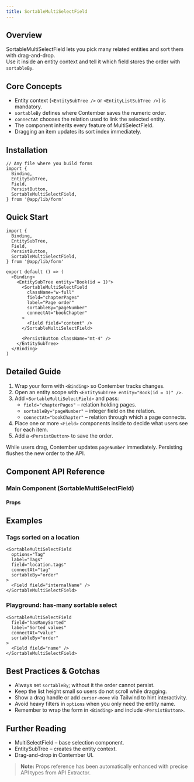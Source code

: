 ```yaml
---
title: SortableMultiSelectField
---
```


## Overview
SortableMultiSelectField lets you pick many related entities and sort them with drag-and-drop.  
Use it inside an entity context and tell it which field stores the order with `sortableBy`.

## Core Concepts
- Entity context (`<EntitySubTree />` or `<EntityListSubTree />`) is mandatory.  
- `sortableBy` defines where Contember saves the numeric order.  
- `connectAt` chooses the relation used to link the selected entity.  
- The component inherits every feature of MultiSelectField.  
- Dragging an item updates its sort index immediately.

## Installation
```tsx
// Any file where you build forms
import {
  Binding,
  EntitySubTree,
  Field,
  PersistButton,
  SortableMultiSelectField,
} from '@app/lib/form'
```

## Quick Start
```tsx
import {
  Binding,
  EntitySubTree,
  Field,
  PersistButton,
  SortableMultiSelectField,
} from '@app/lib/form'

export default () => (
  <Binding>
    <EntitySubTree entity="Book(id = 1)">
      <SortableMultiSelectField
        className="w-full"
        field="chapterPages"
        label="Page order"
        sortableBy="pageNumber"
        connectAt="bookChapter"
      >
        <Field field="content" />
      </SortableMultiSelectField>

      <PersistButton className="mt-4" />
    </EntitySubTree>
  </Binding>
)
```

## Detailed Guide
1. Wrap your form with `<Binding>` so Contember tracks changes.  
2. Open an entity scope with `<EntitySubTree entity="Book(id = 1)" />`.  
3. Add `<SortableMultiSelectField>` and pass:  
   - `field="chapterPages"` – relation holding pages.  
   - `sortableBy="pageNumber"` – integer field on the relation.  
   - `connectAt="bookChapter"` – relation through which a page connects.  
4. Place one or more `<Field>` components inside to decide what users see for each item.  
5. Add a `<PersistButton>` to save the order.

While users drag, Contember updates `pageNumber` immediately. Persisting flushes the new order to the API.

## Component API Reference

### Main Component (SortableMultiSelectField)

#### Props
<!-- props -->

## Examples

### Tags sorted on a location
```tsx
<SortableMultiSelectField
  options="Tag"
  label="Tags"
  field="location.tags"
  connectAt="tag"
  sortableBy="order"
>
  <Field field="internalName" />
</SortableMultiSelectField>
```

### Playground: has-many sortable select
```tsx
<SortableMultiSelectField
  field="hasManySorted"
  label="Sorted values"
  connectAt="value"
  sortableBy="order"
>
  <Field field="name" />
</SortableMultiSelectField>
```

## Best Practices & Gotchas
- Always set `sortableBy`; without it the order cannot persist.  
- Keep the list height small so users do not scroll while dragging.  
- Show a drag handle or add `cursor-move` via Tailwind to hint interactivity.  
- Avoid heavy filters in `options` when you only need the entity name.  
- Remember to wrap the form in `<Binding>` and include `<PersistButton>`.

## Further Reading
- MultiSelectField – base selection component.  
- EntitySubTree – creates the entity context.  
- Drag-and-drop in Contember UI.

<!-- End of Generated Documentation -->

> **Note:** Props reference has been automatically enhanced with precise API types from API Extractor.

